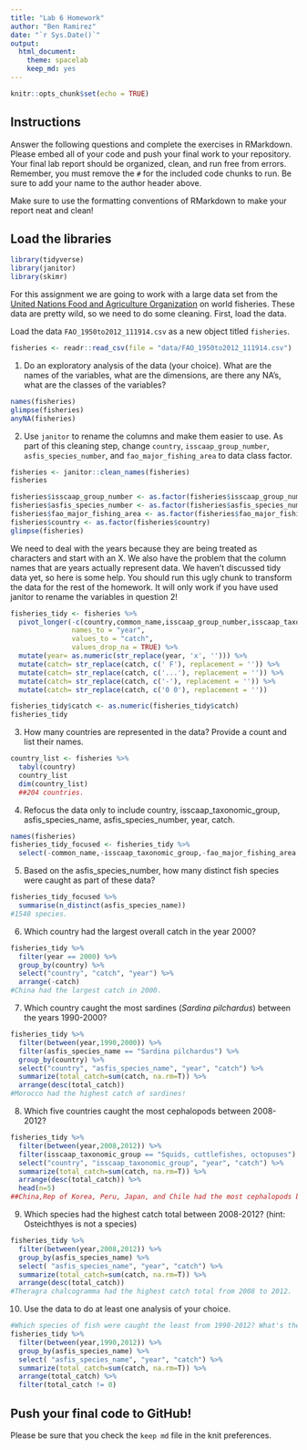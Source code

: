 ---
title: "Lab 6 Homework"
author: "Ben Ramirez"
date: "`r Sys.Date()`"
output:
  html_document: 
    theme: spacelab
    keep_md: yes
---

```{r setup, include=FALSE}
knitr::opts_chunk$set(echo = TRUE)
```

## Instructions
Answer the following questions and complete the exercises in RMarkdown. Please embed all of your code and push your final work to your repository. Your final lab report should be organized, clean, and run free from errors. Remember, you must remove the `#` for the included code chunks to run. Be sure to add your name to the author header above.  

Make sure to use the formatting conventions of RMarkdown to make your report neat and clean!  

## Load the libraries
```{r message=FALSE, warning=FALSE}
library(tidyverse)
library(janitor)
library(skimr)
```

For this assignment we are going to work with a large data set from the [United Nations Food and Agriculture Organization](http://www.fao.org/about/en/) on world fisheries. These data are pretty wild, so we need to do some cleaning. First, load the data.  

Load the data `FAO_1950to2012_111914.csv` as a new object titled `fisheries`.
```{r}
fisheries <- readr::read_csv(file = "data/FAO_1950to2012_111914.csv")
```

1. Do an exploratory analysis of the data (your choice). What are the names of the variables, what are the dimensions, are there any NA's, what are the classes of the variables?  
```{r}
names(fisheries)
glimpse(fisheries)
anyNA(fisheries)
```

2. Use `janitor` to rename the columns and make them easier to use. As part of this cleaning step, change `country`, `isscaap_group_number`, `asfis_species_number`, and `fao_major_fishing_area` to data class factor. 
```{r}
fisheries <- janitor::clean_names(fisheries)
fisheries
```

```{r}
fisheries$isscaap_group_number <- as.factor(fisheries$isscaap_group_number)
fisheries$asfis_species_number <- as.factor(fisheries$asfis_species_number)
fisheries$fao_major_fishing_area <- as.factor(fisheries$fao_major_fishing_area)
fisheries$country <- as.factor(fisheries$country)
glimpse(fisheries)
```

We need to deal with the years because they are being treated as characters and start with an X. We also have the problem that the column names that are years actually represent data. We haven't discussed tidy data yet, so here is some help. You should run this ugly chunk to transform the data for the rest of the homework. It will only work if you have used janitor to rename the variables in question 2!
```{r}
fisheries_tidy <- fisheries %>% 
  pivot_longer(-c(country,common_name,isscaap_group_number,isscaap_taxonomic_group,asfis_species_number,asfis_species_name,fao_major_fishing_area,measure),
               names_to = "year",
               values_to = "catch",
               values_drop_na = TRUE) %>% 
  mutate(year= as.numeric(str_replace(year, 'x', ''))) %>% 
  mutate(catch= str_replace(catch, c(' F'), replacement = '')) %>% 
  mutate(catch= str_replace(catch, c('...'), replacement = '')) %>% 
  mutate(catch= str_replace(catch, c('-'), replacement = '')) %>% 
  mutate(catch= str_replace(catch, c('0 0'), replacement = ''))

fisheries_tidy$catch <- as.numeric(fisheries_tidy$catch)
fisheries_tidy
```

3. How many countries are represented in the data? Provide a count and list their names.
```{r}
country_list <- fisheries %>% 
  tabyl(country) 
  country_list
  dim(country_list)
  ##204 countries.
```

4. Refocus the data only to include country, isscaap_taxonomic_group, asfis_species_name, asfis_species_number, year, catch.
```{r}
names(fisheries)
fisheries_tidy_focused <- fisheries_tidy %>% 
  select(-common_name,-isscaap_taxonomic_group,-fao_major_fishing_area,-measure)
```

5. Based on the asfis_species_number, how many distinct fish species were caught as part of these data?
```{r}
fisheries_tidy_focused %>% 
  summarise(n_distinct(asfis_species_name))
#1548 species.
```

6. Which country had the largest overall catch in the year 2000?
```{r}
fisheries_tidy %>% 
  filter(year == 2000) %>% 
  group_by(country) %>% 
  select("country", "catch", "year") %>% 
  arrange(-catch)
#China had the largest catch in 2000.
```

7. Which country caught the most sardines (_Sardina pilchardus_) between the years 1990-2000?
```{r}
fisheries_tidy %>% 
  filter(between(year,1990,2000)) %>% 
  filter(asfis_species_name == "Sardina pilchardus") %>% 
  group_by(country) %>% 
  select("country", "asfis_species_name", "year", "catch") %>% 
  summarize(total_catch=sum(catch, na.rm=T)) %>% 
  arrange(desc(total_catch))
#Morocco had the highest catch of sardines!
```

8. Which five countries caught the most cephalopods between 2008-2012?
```{r}
fisheries_tidy %>% 
  filter(between(year,2008,2012)) %>% 
  filter(isscaap_taxonomic_group == "Squids, cuttlefishes, octopuses") %>%   group_by(country) %>% 
  select("country", "isscaap_taxonomic_group", "year", "catch") %>% 
  summarize(total_catch=sum(catch, na.rm=T)) %>% 
  arrange(desc(total_catch)) %>% 
  head(n=5)
##China,Rep of Korea, Peru, Japan, and Chile had the most cephalopods between 2008-2012.
```


9. Which species had the highest catch total between 2008-2012? (hint: Osteichthyes is not a species)
```{r}
fisheries_tidy %>% 
  filter(between(year,2008,2012)) %>% 
  group_by(asfis_species_name) %>% 
  select( "asfis_species_name", "year", "catch") %>% 
  summarize(total_catch=sum(catch, na.rm=T)) %>% 
  arrange(desc(total_catch))
#Theragra chalcogramma had the highest catch total from 2008 to 2012.
```

10. Use the data to do at least one analysis of your choice.

```{r}
#Which species of fish were caught the least from 1990-2012? What's the 'rarest' fish in the net?
fisheries_tidy %>% 
  filter(between(year,1990,2012)) %>% 
  group_by(asfis_species_name) %>% 
  select( "asfis_species_name", "year", "catch") %>% 
  summarize(total_catch=sum(catch, na.rm=T)) %>% 
  arrange(total_catch) %>% 
  filter(total_catch != 0)
```

## Push your final code to GitHub!
Please be sure that you check the `keep md` file in the knit preferences.   